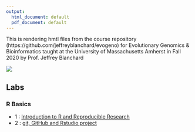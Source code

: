 ```yaml
---
output:
  html_document: default
  pdf_document: default
---
```


This is rendering hmtl files from the course repository  (https://github.com/jeffreyblanchard/evogeno) for Evolutionary Genomics & Bioinformatics taught at the University of Massachusetts Amherst in Fall 2020 by Prof. Jeffrey Blanchard

![](images/HF_portrait3.png)

## Labs

### R Basics

* 1 : [Introduction to R and Reproducible Research](EvoGeno_Lab1.html)
* 2 : [git, GitHub and Rstudio project](EvoGeno_Lab2_GitHub.html)
